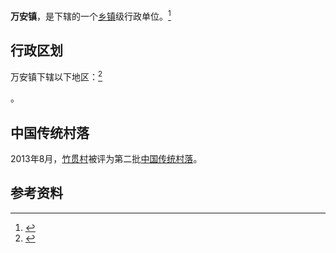 {{中国乡级行政区|35/08/02/104/000
| 电话区号 = 597
}}

'''万安镇'''，是{{PRC admin/fullname|35/08/02/104/000|3}}下辖的一个[[乡镇|乡镇]]级行政单位。<ref>{{PRC admin/ref sgc|{{PRC admin/parent|35/08/02/104/000}}}}</ref>

== 行政区划 ==

万安镇下辖以下地区：<ref>{{PRC admin/ref sgc|35/08/02/104/000}}</ref>

{{PRC admin/children|35/08/02/104/000}}。

==中国传统村落==
2013年8月，[[竹贯村|竹贯村]]被评为第二批[[中国传统村落|中国传统村落]]。

== 参考资料 ==

{{reflist}}

{{行政区划小作品}}
{{PRC admin/navcat|35/08/02/104/000}}